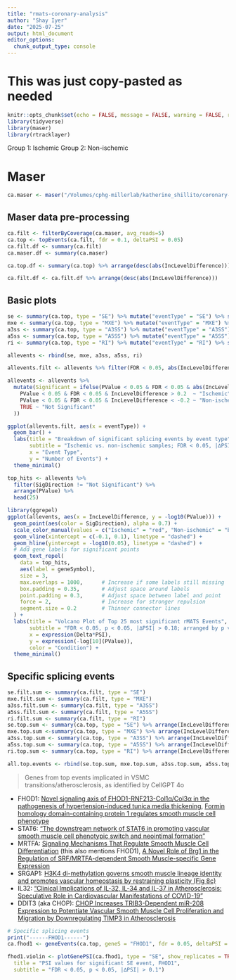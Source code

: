 ```yaml
---
title: "rmats-coronary-analysis"
author: "Shay Iyer"
date: "2025-07-25"
output: html_document
editor_options: 
  chunk_output_type: console
---
```


# This was just copy-pasted as needed

```r
knitr::opts_chunk$set(echo = FALSE, message = FALSE, warning = FALSE, results = "show")
library(tidyverse)
library(maser)
library(rtracklayer)
```

Group 1: Ischemic
Group 2: Non-ischemic

# Maser

```r
ca.maser <- maser("/Volumes/cphg-millerlab/katherine_shillito/coronary-rmats/03_outputs/post/post-directory1", c("Ischemic", "Non-ischemic"), ftype="JCEC")
```

## Maser data pre-processing

```r
ca.filt <- filterByCoverage(ca.maser, avg_reads=5) 
ca.top <- topEvents(ca.filt, fdr = 0.1, deltaPSI = 0.05)
ca.filt.df <- summary(ca.filt)
ca.maser.df <- summary(ca.maser)

ca.top.df <- summary(ca.top) %>% arrange(desc(abs(IncLevelDifference)))

ca.filt.df <- ca.filt.df %>% arrange(desc(abs(IncLevelDifference)))
```

## Basic plots

```r
se <- summary(ca.top, type = "SE") %>% mutate("eventType" = "SE") %>% select(c(eventType, ID, GeneID, geneSymbol, PValue, FDR, IncLevelDifference, PSI_1, PSI_2, Chr, Strand))
mxe <- summary(ca.top, type = "MXE") %>% mutate("eventType" = "MXE") %>% select(c(eventType, ID, GeneID, geneSymbol, PValue, FDR, IncLevelDifference, PSI_1, PSI_2, Chr, Strand))
a3ss <- summary(ca.top, type = "A3SS") %>% mutate("eventType" = "A3SS") %>% select(c(eventType, ID, GeneID, geneSymbol, PValue, FDR, IncLevelDifference, PSI_1, PSI_2, Chr, Strand))
a5ss <- summary(ca.top, type = "A5SS") %>% mutate("eventType" = "A5SS") %>% select(c(eventType, ID, GeneID, geneSymbol, PValue, FDR, IncLevelDifference, PSI_1, PSI_2, Chr, Strand))
ri <- summary(ca.top, type = "RI") %>% mutate("eventType" = "RI") %>% select(c(eventType, ID, GeneID, geneSymbol, PValue, FDR, IncLevelDifference, PSI_1, PSI_2, Chr, Strand))

allevents <- rbind(se, mxe, a3ss, a5ss, ri)

allevents.filt <- allevents %>% filter(FDR < 0.05, abs(IncLevelDifference) > 0.1)
```

```r
allevents <- allevents %>%
  mutate(Significant = ifelse(PValue < 0.05 & FDR < 0.05 & abs(IncLevelDifference) > 0.2, "Significant", "Not Significant")) %>% mutate(SigDirection = case_when(
    PValue < 0.05 & FDR < 0.05 & IncLevelDifference > 0.2  ~ "Ischemic",
    PValue < 0.05 & FDR < 0.05 & IncLevelDifference < -0.2 ~ "Non-ischemic",
    TRUE ~ "Not Significant"
  ))

ggplot(allevents.filt, aes(x = eventType)) +
  geom_bar() +
  labs(title = "Breakdown of significant splicing events by event type",
       subtitle = "Ischemic vs. non-ischemic samples; FDR < 0.05, |∆PSI|>0.1", 
       x = "Event Type",
       y = "Number of Events") +
  theme_minimal()
```


```r
top_hits <- allevents %>%
  filter(SigDirection != "Not Significant") %>%
  arrange(PValue) %>%
  head(25)

library(ggrepel)
ggplot(allevents, aes(x = IncLevelDifference, y = -log10(PValue))) +
  geom_point(aes(color = SigDirection), alpha = 0.7) +
  scale_color_manual(values = c("Ischemic" = "red", "Non-ischemic" = "blue", "Not Significant" = "grey")) +
  geom_vline(xintercept = c(-0.1, 0.1), linetype = "dashed") +
  geom_hline(yintercept = -log10(0.05), linetype = "dashed") +
  # Add gene labels for significant points
  geom_text_repel(
    data = top_hits,
    aes(label = geneSymbol),
    size = 3,
    max.overlaps = 1000,      # Increase if some labels still missing
    box.padding = 0.35,       # Adjust space around labels
    point.padding = 0.3,      # Adjust space between label and point
    force = 2,                # Increase for stronger repulsion
    segment.size = 0.2        # Thinner connector lines
  ) +
  labs(title = "Volcano Plot of Top 25 most significant rMATS Events",
       subtitle = "FDR < 0.05, p < 0.05, |∆PSI| > 0.18; arranged by p value",
       x = expression(Delta*PSI),
       y = expression(-log[10](PValue)),
       color = "Condition") +
  theme_minimal()

```

## Specific splicing events


```r

se.filt.sum <- summary(ca.filt, type = "SE") 
mxe.filt.sum <- summary(ca.filt, type = "MXE")
a3ss.filt.sum <- summary(ca.filt, type = "A3SS")
a5ss.filt.sum <- summary(ca.filt, type = "A5SS")
ri.filt.sum <- summary(ca.filt, type = "RI")
se.top.sum <- summary(ca.top, type = "SE") %>% arrange(IncLevelDifference) %>% select(c(ID, GeneID, geneSymbol, PValue, FDR, IncLevelDifference, PSI_1, PSI_2, Chr, Strand)) %>% mutate(eventType = "SE")
mxe.top.sum <-summary(ca.top, type = "MXE") %>% arrange(IncLevelDifference) %>% select(c(ID, GeneID, geneSymbol, PValue, FDR, IncLevelDifference, PSI_1, PSI_2, Chr, Strand)) %>% mutate(eventType = "MXE")
a3ss.top.sum <- summary(ca.top, type = "A3SS") %>% arrange(IncLevelDifference) %>% select(c(ID, GeneID, geneSymbol, PValue, FDR, IncLevelDifference, PSI_1, PSI_2, Chr, Strand)) %>% mutate(eventType = "A3SS")
a5ss.top.sum <- summary(ca.top, type = "A5SS") %>% arrange(IncLevelDifference) %>% select(c(ID, GeneID, geneSymbol, PValue, FDR, IncLevelDifference, PSI_1, PSI_2, Chr, Strand)) %>% mutate(eventType = "A5SS")
ri.top.sum <- summary(ca.top, type = "RI") %>% arrange(IncLevelDifference) %>% select(c(ID, GeneID, geneSymbol, PValue, FDR, IncLevelDifference, PSI_1, PSI_2, Chr, Strand)) %>% mutate(eventType = "RI")

all.top.events <- rbind(se.top.sum, mxe.top.sum, a3ss.top.sum, a5ss.top.sum, ri.top.sum)

```

> Genes from top events implicated in VSMC transitions/atherosclerosis, as identified by CellGPT 4o

- FHOD1: [Novel signaling axis of FHOD1-RNF213-Col1α/Col3α in the pathogenesis of hypertension-induced tunica media thickening](https://www.sciencedirect.com/science/article/pii/S0022282823001141), [Formin homology domain-containing protein 1 regulates smooth muscle cell phenotype](https://pubmed.ncbi.nlm.nih.gov/21106951/)
- STAT6: ["The downstream network of STAT6 in promoting vascular smooth muscle cell phenotypic switch and neointimal formation"](https://onlinelibrary.wiley.com/doi/full/10.1002/cbin.12056)
- MRTFA: [Signaling Mechanisms That Regulate Smooth Muscle Cell Differentiation](https://pmc.ncbi.nlm.nih.gov/articles/PMC3141215/) (this also mentions FHOD1), [A Novel Role of Brg1 in the Regulation of SRF/MRTFA-dependent Smooth Muscle-specific Gene Expression](https://www.sciencedirect.com/science/article/pii/S0021925820746466?via%3Dihub)
- SRGAP1: [H3K4 di-methylation governs smooth muscle lineage identity and promotes vascular homeostasis by restraining plasticity (Fig 8c)](https://pmc.ncbi.nlm.nih.gov/articles/PMC8567421/)
- IL32: ["Clinical Implications of IL-32, IL-34 and IL-37 in Atherosclerosis: Speculative Role in Cardiovascular Manifestations of COVID-19"](https://pmc.ncbi.nlm.nih.gov/articles/PMC8377289/?utm_source=chatgpt.com)
- DDIT3 (aka CHOP): [CHOP Increases TRIB3-Dependent miR-208 Expression to Potentiate Vascular Smooth Muscle Cell Proliferation and Migration by Downregulating TIMP3 in Atherosclerosis](https://pubmed.ncbi.nlm.nih.gov/33856595/)


```r
# Specific splicing events
print("------FHOD1------")
ca.fhod1 <- geneEvents(ca.top, geneS = "FHOD1", fdr = 0.05, deltaPSI = 0.1) # 1 SE 
```

```r
fhod1.violin <- plotGenePSI(ca.fhod1, type = "SE", show_replicates = TRUE) + labs(
  title = "PSI values for significant SE event, FHOD1",
  subtitle = "FDR < 0.05, p < 0.05, |∆PSI| > 0.1")
```

```r

```
